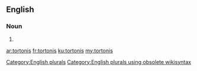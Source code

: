 ==English==

===Noun===
{{head|en}}

# {{plural of|tortoni}}

[[Category:English plurals]][[Category:English plurals using obsolete wikisyntax]]

[[ar:tortonis]]
[[fr:tortonis]]
[[ku:tortonis]]
[[my:tortonis]]